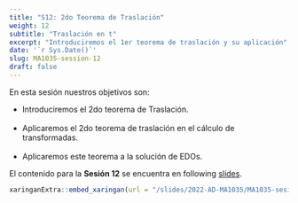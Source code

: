 ```yaml
---
title: "S12: 2do Teorema de Traslación"
weight: 12
subtitle: "Traslación en t"
excerpt: "Introduciremos el 1er teorema de traslación y su aplicación"
date: '`r Sys.Date()`'
slug: MA1035-session-12
draft: false
---
```


En esta sesión nuestros objetivos son:

* Introduciremos el 2do teorema de Traslación. <br/><br/>
* Aplicaremos el 2do teorema de traslación en el cálculo de transformadas. <br/><br/>
* Aplicaremos este teorema a la solución de EDOs.

El contenido para la **Sesión 12** se encuentra en following [slides](/slides/2022-AD-MA1035/MA1035-sesion-12).

```r
xaringanExtra::embed_xaringan(url = "/slides/2022-AD-MA1035/MA1035-sesion-12", ratio = "4:3")
```